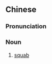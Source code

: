 {{also|乳鸽}}
==Chinese==
{{zh-forms|s=乳鸽}}

===Pronunciation===
{{zh-pron
|m=rǔgē
|c=jyu5 gaap3,jyu5 gap3
|cat=n
}}

===Noun===
{{zh-noun}}

# [[squab]] {{gloss|[[baby]] [[pigeon]]}}

{{zh-cat|Pigeons}}